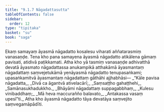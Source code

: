 ```yaml
---
title: "9.1.7 Nāgadattasutta"
tableOfContents: false
sidebar:
  order: 12
type: "tipitaka"
basket: "su"
book: "saga"
---
```



<DynamicBreadcrumb />

<Division number="227" book="saga" bookNo="12" page="202">

<Paragraph number="1408" book="saga">
Ekaṃ samayaṃ āyasmā nāgadatto kosalesu viharati aññatarasmiṃ vanasaṇḍe. Tena kho pana samayena āyasmā nāgadatto atikālena gāmaṃ pavisati, atidivā paṭikkamati. Atha kho yā tasmiṃ vanasaṇḍe adhivatthā devatā āyasmato nāgadattassa anukampikā atthakāmā āyasmantaṃ nāgadattaṃ saṃvejetukāmā yenāyasmā nāgadatto tenupasaṅkami; upasaṅkamitvā āyasmantaṃ nāgadattaṃ gāthāhi ajjhabhāsi—
</Paragraph>

<Paragraph number="1409" type="verses" book="saga">
_“Kāle pavisa nāgadatta,_  
_Divā ca āgantvā ativelacārī;_  
_Saṃsaṭṭho gahaṭṭhehi,_  
_Samānasukhadukkho._  

</Paragraph>

<Paragraph number="1410" type="verses" book="saga">
_Bhāyāmi nāgadattaṃ suppagabbhaṃ,_  
_Kulesu vinibaddhaṃ;_  
_Mā heva maccurañño balavato,_  
_Antakassa vasaṃ upesī”ti._  

</Paragraph>

<Paragraph number="1411" book="saga">
Atha kho āyasmā nāgadatto tāya devatāya saṃvejito saṃvegamāpādīti.
</Paragraph>
</Division>